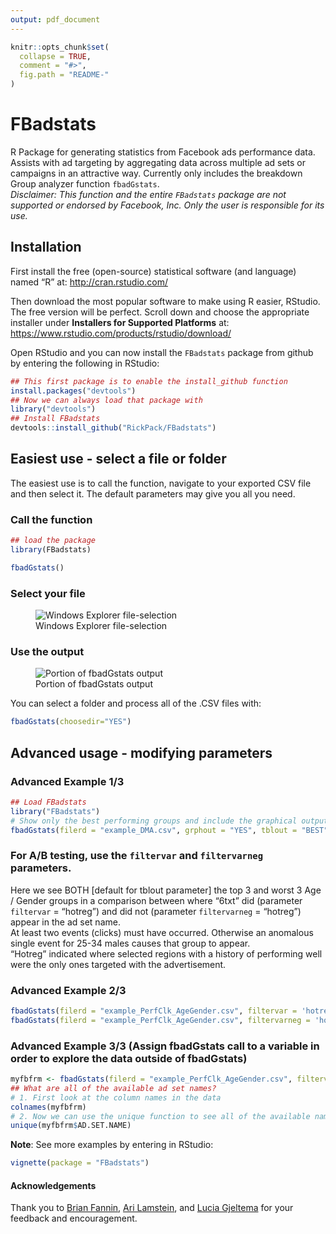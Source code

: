 ---
output: pdf_document
---

```{r, echo = FALSE}
knitr::opts_chunk$set(
  collapse = TRUE,
  comment = "#>",
  fig.path = "README-"
)
```

# FBadstats

R Package for generating statistics from Facebook ads performance data. Assists with ad targeting by aggregating data across multiple ad sets or campaigns in an attractive way. Currently only includes the breakdown Group analyzer function `fbadGstats`.  
*Disclaimer: This function and the entire `FBadstats` package are not supported or endorsed by Facebook, Inc. Only the user is responsible for its use.*

## Installation

First install the free (open-source) statistical software (and language) named "R" at:
[http://cran.rstudio.com/](http://cran.rstudio.com/)

Then download the most popular software to make using R easier, RStudio. The free version will be perfect. Scroll down and choose the appropriate installer under **Installers for Supported Platforms** at:
[https://www.rstudio.com/products/rstudio/download/](https://www.rstudio.com/products/rstudio/download/)

Open RStudio and you can now install the `FBadstats` package from github by entering the following in RStudio:
```{r gh-installation, eval = FALSE}
## This first package is to enable the install_github function
install.packages("devtools")
## Now we can always load that package with
library("devtools")
## Install FBadstats
devtools::install_github("RickPack/FBadstats")
```
## Easiest use - select a file or folder
The easiest use is to call the function, navigate to your exported CSV file and then select it. The default parameters may give you all you need.

### Call the function
```{r, message=FALSE, echo=FALSE}
## load the package
library(FBadstats)
```

```{r, message=FALSE, eval=FALSE}
fbadGstats()
```
### Select your file
![Windows Explorer file-selection](README-selectCSV.png)

### Use the output
![Portion of fbadGstats output](README-exampleout.png)

You can select a folder and process all of the .CSV files with:
```{r, message=FALSE, eval=FALSE}
fbadGstats(choosedir="YES")
```
## Advanced usage - modifying parameters

### Advanced Example 1/3
```{r example1, fig.width = 10, fig.height = 4.5, fig.align = 'center'}
## Load FBadstats
library("FBadstats")
# Show only the best performing groups and include the graphical output
fbadGstats(filerd = "example_DMA.csv", grphout = "YES", tblout = "BEST")
```

### For A/B testing, use the `filtervar` and `filtervarneg` parameters. 
Here we see BOTH [default for tblout parameter] the top 3 and worst 3 Age / Gender groups in a comparison between where "6txt" did (parameter `filtervar` = "hotreg") and did not (parameter `filtervarneg` = "hotreg") appear in the ad set name.  
At least two events (clicks) must have occurred. Otherwise an anomalous single event for 25-34 males causes that group to appear.  
"Hotreg" indicated where selected regions with a history of performing well were the only ones targeted with the advertisement.  

### Advanced Example 2/3
```{r example2, fig.width = 10, fig.height = 4.5, fig.align = 'center'}
fbadGstats(filerd = "example_PerfClk_AgeGender.csv", filtervar = 'hotreg',    prtrow = 3, minevent = 2, grphout = "NO")
fbadGstats(filerd = "example_PerfClk_AgeGender.csv", filtervarneg = 'hotreg', prtrow = 3, minevent = 2,   grphout = "NO")
```

### Advanced Example 3/3 (Assign fbadGstats call to a variable in order to explore the data outside of fbadGstats)
```{r example3, fig.width = 10, fig.height = 4.5, fig.align = 'center'}
myfbfrm <- fbadGstats(filerd = "example_PerfClk_AgeGender.csv", filtervar = 'AllPg', grphout = "NO")
## What are all of the available ad set names?
# 1. First look at the column names in the data
colnames(myfbfrm)
# 2. Now we can use the unique function to see all of the available names and appropriately adjust the filtervar parameter
unique(myfbfrm$AD.SET.NAME)
```

**Note**: See more examples by entering in RStudio:
```{r, eval = FALSE}
vignette(package = "FBadstats")
```

#### Acknowledgements
Thank you to [Brian Fannin](http://pirategrunt.com/blog/), [Ari Lamstein](https://www.arilamstein.com/blog/), and [Lucia Gjeltema](http://ncdata4good.github.io/UWchallenge/recap.html) for your feedback and encouragement.
